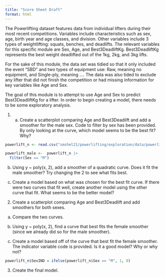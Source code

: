 ```yaml
---
title: "Score Sheet Draft"
format: html
---
```


The Powerlifting dataset features data from individual lifters during their most recent competitions. Variables include characteristics such as sex, age, birth year and age classes, and division. Other variables include 3 types of weightlifting: squats, benches, and deadlifts. The relevant variables for this specific module are Sex, Age, and Best3DeadliftKg. Best3DeadliftKg represents the best weight deadlifted out of the 1kg, 2kg, and 3kg lifts.

For the sake of this module, the data set was tidied so that it only included the event "SBD" and two types of equipment use: Raw, meaning no equipment, and Single-ply, meaning .... The data was also tided to exclude any lifter that did not finish the competition or had missing information for key variables like Age and Sex.

The goal of this module is to attempt to use Age and Sex to predict Best3DeadliftKg for a lifter. In order to begin creating a model, there needs to be some exploratory analysis.

1. a) Create a scatterplot comparing Age and Best3Deadlift and add a smoother for the male sex. Code to filter by sex has been provided. By only looking at the curve, which model seems to be the best fit? Why?
```r
powerlift_n <- read.csv("smshel21/powerlifting/exploration/data/powerlift_data_new.csv")

powerlift_male <-  powerlift_n |>
  filter(Sex == "M")
```


b) Using y ~ poly(x, 2), add a smoother of a quadratic curve. Does it fit the male smoother? Try changing the 2 to see what fits best.


c) Create a model based on what was chosen for the best fit curve. If there were two curves that fit well, create another model using the other curve that fit. What seems to be the better model?


2. Create a scatterplot comparing Age and Best3Deadlift and add smoothers for both sexes.

a) Compare the two curves.

b) Using y ~ poly(x, 2), find a curve that best fits the female smoother (since we already did so for the male smoother).

c) Create a model based off of the curve that best fit the female smoother. The indicator variable code is provided. Is it a good model? Why or why not?
```r
powerlift_n$SexIND = ifelse(powerlift_n$Sex == "M", 1, 0)
```

3. Create the final model.
